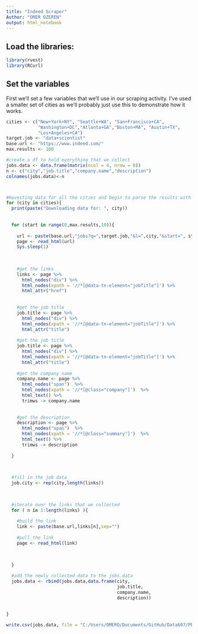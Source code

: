 ```yaml
---
title: "Indeed Scraper"
Author: "OMER OZEREN"
output: html_notebook
---
```




## Load the libraries:

```r
library(rvest)
library(RCurl)
```


## Set the variables

First we'll set a few variables that we'll use in our scraping activity.  I've used a smaller set of cities as we'll probably just use this to demonstrate how it works.

```r

cities <- c("New+York+NY", "Seattle+WA", "San+Francisco+CA",
            "Washington+DC","Atlanta+GA","Boston+MA", "Austin+TX",
            "Los+Angeles+CA")
target.job <- "data+scientist"   
base.url <- "https://www.indeed.com/"
max.results <- 100

#create a df to hold everything that we collect
jobs.data <- data.frame(matrix(ncol = 4, nrow = 0))
n <- c("city","job.title","company.name","description")
colnames(jobs.data)<-n



#Havesting data for all the cities and begin to parse the results with xpaths to extract interesting information 
for (city in cities){
  print(paste("Downloading data for: ", city))
  
  
  for (start in range(0,max.results,10)){
    
    url <- paste(base.url,"jobs?q=",target.job,"&l=",city,"&start=", start ,sep="")
    page <- read_html(url)
    Sys.sleep(1)
    
    
    
    #get the links
    links <- page %>% 
      html_nodes("div") %>%
      html_nodes(xpath = '//*[@data-tn-element="jobTitle"]') %>%
      html_attr("href")
    
    
    #get the job title
    job.title <- page %>% 
      html_nodes("div") %>%
      html_nodes(xpath = '//*[@data-tn-element="jobTitle"]') %>%
      html_attr("title")
    
    #get the job title
    job.title <- page %>% 
      html_nodes("div") %>%
      html_nodes(xpath = '//*[@data-tn-element="jobTitle"]') %>%
      html_attr("title")
    
    #get the company name
    company.name <- page %>% 
      html_nodes("span")  %>% 
      html_nodes(xpath = '//*[@class="company"]')  %>% 
      html_text() %>%
      trimws -> company.name 
    
    
    #get the description
    description <- page %>% 
      html_nodes("span")  %>% 
      html_nodes(xpath = '//*[@class="summary"]')  %>% 
      html_text() %>%
      trimws -> description
    
  }
  

  
  #fill in the job data
  job.city <- rep(city,length(links))
  

  
  #iterate over the links that we collected
  for ( n in 1:length(links) ){
    
    #build the link
    link <- paste(base.url,links[n],sep="")
    
    #pull the link
    page <- read_html(link)
    

    
  }
  
  #add the newly collected data to the jobs.data
  jobs.data <- rbind(jobs.data,data.frame(city,
                                          job.title,
                                          company.name,
                                          description))
  
  
}
```

```r
write.csv(jobs.data, file = "C:/Users/OMERO/Documents/GitHub/Data607/PROJECT_3/Indeed_Job_Search.csv")
```